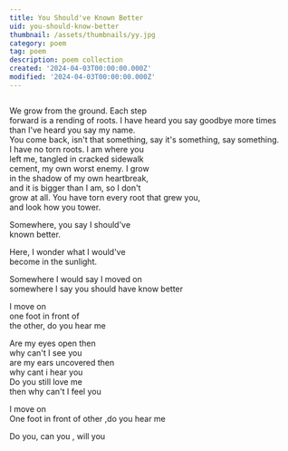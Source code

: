 ```yaml
---
title: You Should've Known Better
uid: you-should-know-better
thumbnail: /assets/thumbnails/yy.jpg
category: poem
tag: poem 
description: poem collection
created: '2024-04-03T00:00:00.000Z'
modified: '2024-04-03T00:00:00.000Z'
---
```

<YouTubeVideo videoId="lkUz06yOstI" />

```

```
We grow from the ground. Each step  
forward is a rending of roots. I have heard you say goodbye more times  
than I've heard you say my name.  
You come back, isn't that something, say it's something, say something.  
I have no torn roots. I am where you  
left me, tangled in cracked sidewalk  
cement, my own worst enemy. I grow  
in the shadow of my own heartbreak,  
and it is bigger than I am, so I don't  
grow at all. You have torn every root that grew you,  
and look how you tower.  

Somewhere, you say I should've  
known better.  

Here, I wonder what I would've  
become in the sunlight.  

Somewhere I would say I moved on   
somewhere I say you should have know better  

I move on   
one foot in front of  
the other, do you hear me   

Are my eyes open then  
why can't I see you  
are my ears uncovered then  
why cant i hear you  
Do you still love me  
then why can't I feel you  

I move on  
One foot in front of other ,do you hear me  

Do you, can you , will you  

